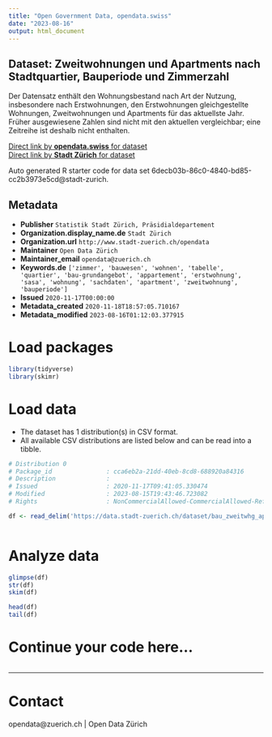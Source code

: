 ```yaml
---
title: "Open Government Data, opendata.swiss"
date: "2023-08-16"
output: html_document
---
```


## Dataset: Zweitwohnungen und Apartments nach Stadtquartier, Bauperiode und Zimmerzahl

Der Datensatz enthält den Wohnungsbestand nach Art der Nutzung, insbesondere nach Erstwohnungen, den Erstwohnungen gleichgestellte Wohnungen, Zweitwohnungen und Apartments für das aktuellste Jahr. Früher ausgewiesene Zahlen sind nicht mit den aktuellen vergleichbar; eine Zeitreihe ist deshalb nicht enthalten.

[Direct link by **opendata.swiss** for dataset](https://opendata.swiss/de/dataset/zweitwohnungen-und-apartments-nach-stadtquartier-bauperiode-und-zimmerzahl)<br>
[Direct link by **Stadt Zürich** for dataset](https://data.stadt-zuerich.ch/dataset/bau_zweitwhg_apartment_quartier_bauperiode_zizahl_od5414)

Auto generated R starter code for data set 6decb03b-86c0-4840-bd85-cc2b3973e5cd@stadt-zurich.

## Metadata

- **Publisher** `Statistik Stadt Zürich, Präsidialdepartement`
- **Organization.display_name.de** `Stadt Zürich`
- **Organization.url** `http://www.stadt-zuerich.ch/opendata`
- **Maintainer** `Open Data Zürich`
- **Maintainer_email** `opendata@zuerich.ch`
- **Keywords.de** `['zimmer', 'bauwesen', 'wohnen', 'tabelle', 'quartier', 'bau-grundangebot', 'appartement', 'erstwohnung', 'sasa', 'wohnung', 'sachdaten', 'apartment', 'zweitwohnung', 'bauperiode']`
- **Issued** `2020-11-17T00:00:00`
- **Metadata_created** `2020-11-18T18:57:05.710167`
- **Metadata_modified** `2023-08-16T01:12:03.377915`


# Load packages

```r

library(tidyverse)
library(skimr)

```

# Load data

-   The dataset has 1 distribution(s) in CSV format.
-   All available CSV distributions are listed below and can be read into a tibble.

```r

# Distribution 0
# Package_id               : cca6eb2a-21dd-40eb-8cd8-688920a84316
# Description              : 
# Issued                   : 2020-11-17T09:41:05.330474
# Modified                 : 2023-08-15T19:43:46.723082
# Rights                   : NonCommercialAllowed-CommercialAllowed-ReferenceNotRequired

df <- read_delim('https://data.stadt-zuerich.ch/dataset/bau_zweitwhg_apartment_quartier_bauperiode_zizahl_od5414/download/BAU541OD5414.csv')



```

# Analyze data

```r

glimpse(df)
str(df)
skim(df)

head(df)
tail(df)

```

# Continue your code here...

```r

```

------------------------------------------------------------------------

# Contact

opendata@zuerich.ch | Open Data Zürich
